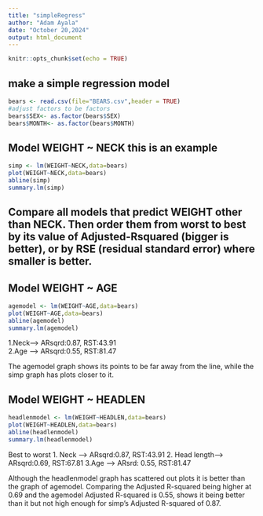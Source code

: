 ```yaml
---
title: "simpleRegress"
author: "Adam Ayala"
date: "October 20,2024" 
output: html_document
---
```


```r
knitr::opts_chunk$set(echo = TRUE)
```

## make a simple regression model

```r
bears <- read.csv(file="BEARS.csv",header = TRUE)
#adjust factors to be factors
bears$SEX<- as.factor(bears$SEX)
bears$MONTH<- as.factor(bears$MONTH)
```

## Model WEIGHT ~ NECK  this is an example  

```r
simp <- lm(WEIGHT~NECK,data=bears)
plot(WEIGHT~NECK,data=bears)
abline(simp)
summary.lm(simp)
```


## Compare all models that predict WEIGHT other than NECK. Then order them from worst to best by its value of Adjusted-Rsquared (bigger is better), or by RSE (residual standard error) where smaller is better. 

## Model WEIGHT ~ AGE  
```r
agemodel <- lm(WEIGHT~AGE,data=bears)
plot(WEIGHT~AGE,data=bears)
abline(agemodel)
summary.lm(agemodel)
```

1.Neck-->  ARsqrd:0.87,  RST:43.91  
2.Age -->  ARsqrd:0.55, RST:81.47  

The agemodel graph shows its points to be far away from the line, while the simp graph has plots closer to it. 


## Model WEIGHT ~ HEADLEN  
```r
headlenmodel <- lm(WEIGHT~HEADLEN,data=bears)
plot(WEIGHT~HEADLEN,data=bears)
abline(headlenmodel)
summary.lm(headlenmodel)
```

Best to worst
1. Neck       -->    ARsqrd:0.87,    RST:43.91
2. Head length-->    ARsqrd:0.69,    RST:67.81
3.Age         -->    ARsrd: 0.55,    RST:81.47

Although the headlenmodel graph has scattered out plots it is better than the graph of agemodel. Comparing the Adjusted R-squared being higher at 0.69 and the agemodel Adjusted R-squared is 0.55, shows it being better than it but not high enough for simp's Adjusted R-squared of 0.87.
